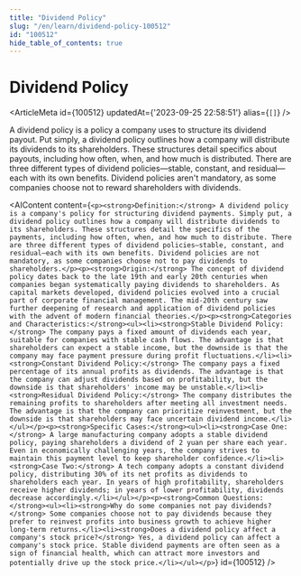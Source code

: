 ```yaml
---
title: "Dividend Policy"
slug: "/en/learn/dividend-policy-100512"
id: "100512"
hide_table_of_contents: true
---
```



# Dividend Policy

<ArticleMeta id={100512} updatedAt={'2023-09-25 22:58:51'} alias={`[]`} />
<div className='border-solid border-b border-t-0 my-4 border-[var(--ifm-color-gray-300)]' />

A dividend policy is a policy a company uses to structure its dividend payout. Put simply, a dividend policy outlines how a company will distribute its dividends to its shareholders. These structures detail specifics about payouts, including how often, when, and how much is distributed. There are three different types of dividend policies—stable, constant, and residual—each with its own benefits. Dividend policies aren't mandatory, as some companies choose not to reward shareholders with dividends.

<AIContent content={`<p><strong>Definition:</strong> A dividend policy is a company's policy for structuring dividend payments. Simply put, a dividend policy outlines how a company will distribute dividends to its shareholders. These structures detail the specifics of the payments, including how often, when, and how much to distribute. There are three different types of dividend policies—stable, constant, and residual—each with its own benefits. Dividend policies are not mandatory, as some companies choose not to pay dividends to shareholders.</p><p><strong>Origin:</strong> The concept of dividend policy dates back to the late 19th and early 20th centuries when companies began systematically paying dividends to shareholders. As capital markets developed, dividend policies evolved into a crucial part of corporate financial management. The mid-20th century saw further deepening of research and application of dividend policies with the advent of modern financial theories.</p><p><strong>Categories and Characteristics:</strong><ul><li><strong>Stable Dividend Policy:</strong> The company pays a fixed amount of dividends each year, suitable for companies with stable cash flows. The advantage is that shareholders can expect a stable income, but the downside is that the company may face payment pressure during profit fluctuations.</li><li><strong>Constant Dividend Policy:</strong> The company pays a fixed percentage of its annual profits as dividends. The advantage is that the company can adjust dividends based on profitability, but the downside is that shareholders' income may be unstable.</li><li><strong>Residual Dividend Policy:</strong> The company distributes the remaining profits to shareholders after meeting all investment needs. The advantage is that the company can prioritize reinvestment, but the downside is that shareholders may face uncertain dividend income.</li></ul></p><p><strong>Specific Cases:</strong><ul><li><strong>Case One:</strong> A large manufacturing company adopts a stable dividend policy, paying shareholders a dividend of 2 yuan per share each year. Even in economically challenging years, the company strives to maintain this payment level to keep shareholder confidence.</li><li><strong>Case Two:</strong> A tech company adopts a constant dividend policy, distributing 30% of its net profits as dividends to shareholders each year. In years of high profitability, shareholders receive higher dividends; in years of lower profitability, dividends decrease accordingly.</li></ul></p><p><strong>Common Questions:</strong><ul><li><strong>Why do some companies not pay dividends?</strong> Some companies choose not to pay dividends because they prefer to reinvest profits into business growth to achieve higher long-term returns.</li><li><strong>Does a dividend policy affect a company's stock price?</strong> Yes, a dividend policy can affect a company's stock price. Stable dividend payments are often seen as a sign of financial health, which can attract more investors and potentially drive up the stock price.</li></ul></p>`} id={100512} />
